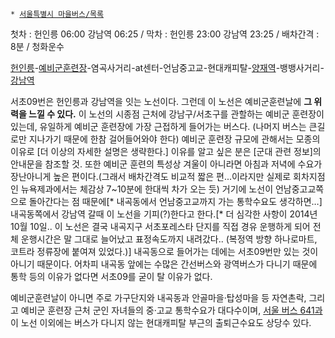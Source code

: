  * [[서울특별시 마을버스/목록]]

첫차 : 헌인릉 06:00 강남역 06:25 / 막차 : 헌인릉 23:00 강남역 23:25 / 배차간격 : 8분 / 청화운수

[[헌릉|헌]]인릉-[[예비군]]훈련장-염곡사거리-at센터-언남중고교-현대캐피탈-[[양재역]]-뱅뱅사거리-[[강남역]]

서초09번은 헌인릉과 강남역을 잇는 노선이다.
그런데 이 노선은 예비군훈련날에 '''그 위력을 느낄 수 있다.''' 이 노선의 시종점 근처에 강남구/서초구를 관할하는 예비군 훈련장이 있는데, 유일하게 예비군 훈련장에 가장 근접하게 들어가는 버스다. (나머지 버스는 큰길로만 지나가기 때문에 한참 걸어들어와야 한다) 예비군 훈련장 규모에 관해서는 모종의 이유로 [더 이상의 자세한 설명은 생략한다.] 이유를 알고 싶은 분은 [군대 관련 정보]의 안내문을 참조할 것. 또한 예비군 훈련의 특성상 겨울이 아니라면 아침과 저녁에 수요가 장난아니게 높은 편이다.(그래서 배차간격도 비교적 짧은 편...이라지만 실제로 회차지점인 뉴욕제과에서는 체감상 7~10분에 한대씩 차가 오는 듯) 거기에 노선이 언남중고교쪽으로 돌아간다는 점 때문에[* 내곡동에서 언남중고교까지 가는 통학수요도 생각하면…] 내곡동쪽에서 강남역 갈때 이 노선을 기피(?)한다고 한다.[* 더 심각한 사항이 2014년 10월 10일.. 이 노선은 결국 내곡지구 서초포레스타 단지를 직접 경유 운행하게 되어 전체 운행시간은 말 그대로 늘어났고 표정속도까지 내려갔다.. (복정역 방향 하나로마트, 코트라 정류장에 붙여져 있었다.)] 내곡동으로 들어가는 데에는 서초09번만 있는 것이 아니기 때문이다. 어차피 내곡동 앞에는 수많은 간선버스와 광역버스가 다니기 때문에 통학 등의 이유가 없다면 서초09를 굳이 탈 이유가 없다.

예비군훈련날이 아니면 주로 가구단지와 내곡동과 안골마을·탑성마을 등 자연촌락, 그리고 예비군 훈련장 근처 군인 자녀들의 중·고교 통학수요가 대다수이며, [[서울 버스 641]]과 이 노선 이외에는 버스가 다니지 않는 현대캐피탈 부근의 출퇴근수요도 상당수 있다.
